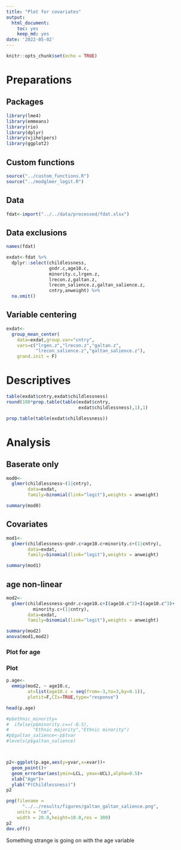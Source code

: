 ```yaml
---
title: "Plot for covariates"
output: 
  html_document: 
    toc: yes
    keep_md: yes
date: '2022-05-02'
---
```



```r
knitr::opts_chunk$set(echo = TRUE)
```

# Preparations

## Packages

```r
library(lme4)
library(emmeans)
library(rio)
library(dplyr)
library(vjihelpers)
library(ggplot2)

```

## Custom functions

```r
source("../custom_functions.R")
source("../modglmer_logit.R")
```

## Data

```r
fdat<-import("../../data/processed/fdat.xlsx")
```

## Data exclusions

```r
names(fdat)

exdat<-fdat %>%
  dplyr::select(childlessness,
                gndr.c,age10.c,
                minority.c,lrgen.z,
                lrecon.z,galtan.z,
                lrecon_salience.z,galtan_salience.z,
                cntry,anweight) %>%
  na.omit()
```

## Variable centering

```r
exdat<-
  group_mean_center(
    data=exdat,group.var="cntry",
    vars=c("lrgen.z","lrecon.z","galtan.z",
           "lrecon_salience.z","galtan_salience.z"),
    grand.init = F)

```

# Descriptives

```r
table(exdat$cntry,exdat$childlessness)
round(100*prop.table(table(exdat$cntry,
                           exdat$childlessness),1),1)

prop.table(table(exdat$childlessness))
```

# Analysis 


## Baserate only


```r
mod0<-
  glmer(childlessness~(1|cntry),
        data=exdat,
        family=binomial(link="logit"),weights = anweight)

summary(mod0)
```

## Covariates

```r
mod1<-
  glmer(childlessness~gndr.c+age10.c+minority.c+(1|cntry),
        data=exdat,
        family=binomial(link="logit"),weights = anweight)

summary(mod1)
```

## age non-linear

```r
mod2<-
  glmer(childlessness~gndr.c+age10.c+I(age10.c^2)+I(age10.c^3)+
          minority.c+(1|cntry),
        data=exdat,
        family=binomial(link="logit"),weights = anweight)

summary(mod2)
anova(mod1,mod2)
```

### Plot for age

### Plot

```r

p.age<-
  emmip(mod2, ~ age10.c,
        at=list(age10.c = seq(from=-3,to=3,by=0.1)),
        plotit=F,CIs=TRUE,type="response")

head(p.age)

#p$ethnic_minority=
#  ifelse(p$minority.c==(-0.5),
#         "Ethnic majority","Ethnic minority")
#p$galtan_salience<-p$tvar
#levels(p$galtan_salience)



p2<-ggplot(p.age,aes(y=yvar,x=xvar))+
  geom_point()+
  geom_errorbar(aes(ymin=LCL, ymax=UCL),alpha=0.5)+
  xlab("Age")+
  ylab("P(Childlessness)")
p2

png(filename = 
      "../../results/figures/galtan_galtan_salience.png",
    units = "cm",
    width = 20.0,height=10.0,res = 300)
p2
dev.off()
```

Something strange is going on with the age variable